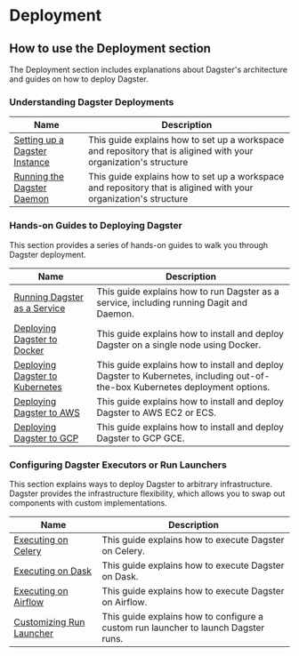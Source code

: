 # Deployment

## How to use the Deployment section

The Deployment section includes explanations about Dagster's architecture and guides on how to deploy Dagster.

### Understanding Dagster Deployments

| Name                                 | Description                                                                                                      |
| ------------------------------------ | ---------------------------------------------------------------------------------------------------------------- |
| [Setting up a Dagster Instance](...) | This guide explains how to set up a workspace and repository that is aligined with your organization's structure |
| [Running the Dagster Daemon](...)    | This guide explains how to set up a workspace and repository that is aligined with your organization's structure |

### Hands-on Guides to Deploying Dagster

This section provides a series of hands-on guides to walk you through Dagster deployment.

| Name                                                             | Description                                                                                                                  |
| ---------------------------------------------------------------- | ---------------------------------------------------------------------------------------------------------------------------- |
| [Running Dagster as a Service](/deployment/guides/service)       | This guide explains how to run Dagster as a service, including running Dagit and Daemon.                                     |
| [Deploying Dagster to Docker](/deployment/guides/docker)         | This guide explains how to install and deploy Dagster on a single node using Docker.                                         |
| [Deploying Dagster to Kubernetes](/deployment/guides/kubernetes) | This guide explains how to install and deploy Dagster to Kubernetes, including out-of-the-box Kubernetes deployment options. |
| [Deploying Dagster to AWS](/deployment/guides/aws)               | This guide explains how to install and deploy Dagster to AWS EC2 or ECS.                                                     |
| [Deploying Dagster to GCP](/deployment/guides/gcp)               | This guide explains how to install and deploy Dagster to GCP GCE.                                                            |

### Configuring Dagster Executors or Run Launchers

This section explains ways to deploy Dagster to arbitrary infrastructure. Dagster provides the infrastructure flexibility, which allows you to swap out components with custom implementations.

| Name                                                                     | Description                                                                        |
| ------------------------------------------------------------------------ | ---------------------------------------------------------------------------------- |
| [Executing on Celery](/deployment/custom-infra/celery)                   | This guide explains how to execute Dagster on Celery.                              |
| [Executing on Dask](/deployment/custom-infra/dask)                       | This guide explains how to execute Dagster on Dask.                                |
| [Executing on Airflow](/deployment/custom-infra/airflow)                 | This guide explains how to execute Dagster on Airflow.                             |
| [Customizing Run Launcher](/deployment/custom-infra/custom-run-launcher) | This guide explains how to configure a custom run launcher to launch Dagster runs. |
